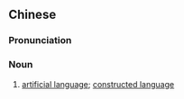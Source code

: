 {{also|人工语言}}
==Chinese==
{{zh-forms|s=人工语言|type=22}}

===Pronunciation===
{{zh-pron
|m=réngōng yǔyán
|c=jan4 gung1 jyu5 jin4
|cat=n
}}

===Noun===
{{zh-noun}}

# [[artificial language]]; [[constructed language]]